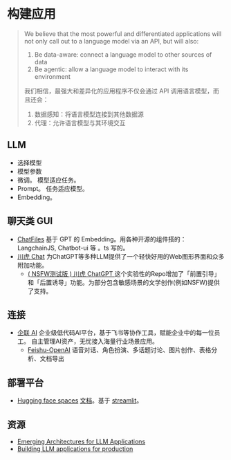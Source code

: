 # 构建应用
> We believe that the most powerful and differentiated applications will not only call out to a language model via an API, but will also:
> 1. Be data-aware: connect a language model to other sources of data
> 2. Be agentic: allow a language model to interact with its environment  
> 
> 我们相信，最强大和差异化的应用程序不仅会通过 API 调用语言模型，而且还会：
> 1. 数据感知：将语言模型连接到其他数据源
> 2. 代理：允许语言模型与其环境交互

## LLM
* 选择模型
* 模型参数
* 微调。 模型适应任务。
* Prompt。 任务适应模型。
* Embedding。

## 聊天类 GUI
* [ChatFiles](https://github.com/guangzhengli/ChatFiles) 基于 GPT 的 Embedding。用各种开源的组件搭的：  LangchainJS, Chatbot-ui 等 。ts 写的。
* [川虎 Chat](https://github.com/GaiZhenbiao/ChuanhuChatGPT) 为ChatGPT等多种LLM提供了一个轻快好用的Web图形界面和众多附加功能。
  * [( NSFW测试版 ) 川虎 ChatGPT ](https://github.com/bigemon/ChuanhuChatGPT) 这个实验性的Repo增加了「前置引导」和「后置诱导」功能。为部分包含敏感场景的文学创作(例如NSFW)提供了支持。

## 连接
* [企联 AI](https://www.connectai-e.com/) 企业级低代码AI平台，基于飞书等协作工具，赋能企业中的每一位员工。
自主管理AI资产，无忧接入海量行业场景应用。
    * [Feishu-OpenAI](https://github.com/ConnectAI-E/Feishu-OpenAI) 语音对话、角色扮演、多话题讨论、图片创作、表格分析、文档导出

## 部署平台
* [Hugging face spaces](https://huggingface.co/spaces) [文档](https://huggingface.co/docs/hub/spaces)。基于 [streamlit](https://streamlit.io/cloud)。


## 资源
* [Emerging Architectures for LLM Applications](https://a16z.com/2023/06/20/emerging-architectures-for-llm-applications/)
* [Building LLM applications for production](https://huyenchip.com/2023/04/11/llm-engineering.html)